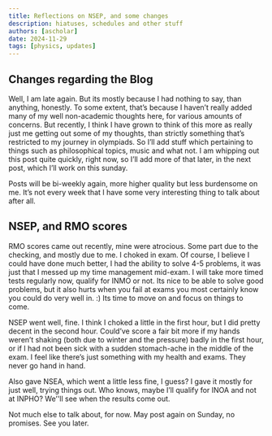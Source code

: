 ```yaml
---
title: Reflections on NSEP, and some changes
description: hiatuses, schedules and other stuff
authors: [ascholar]
date: 2024-11-29
tags: [physics, updates]
---
```

## Changes regarding the Blog

Well, I am late again. But its mostly because I had nothing to say, than anything, honestly. To some extent, that’s because I haven’t really added many of my well non-academic thoughts here, for various amounts of concerns. But recently, I think I have grown to think of this more as really just me getting out some of my thoughts, than strictly something that’s restricted to my journey in olympiads. So I’ll add stuff which pertaining to things such as philosophical topics, music and what not. I am whipping out this post quite quickly, right now, so I’ll add more of that later, in the next post, which I’ll work on this sunday.

Posts will be bi-weekly again, more higher quality but less burdensome on me. It’s not every week that I have some very interesting thing to talk about after all.

## NSEP, and RMO scores

RMO scores came out recently, mine were atrocious. Some part due to the checking, and mostly due to me. I choked in exam. Of course, I believe I could have done much better, I had the ability to solve 4-5 problems, it was just that I messed up my time management mid-exam. I will take more timed tests regularly now, qualify for INMO or not. Its nice to be able to solve good problems, but it also hurts when you fail at exams you most certainly know you could do very well in. :) Its time to move on and focus on things to come.

NSEP went well, fine. I think I choked a little in the first hour, but I did pretty decent in the second hour. Could’ve score a fair bit more if my hands weren’t shaking (both due to winter and the pressure) badly in the first hour, or if I had not been sick with a sudden stomach-ache in the middle of the exam. I feel like there’s just something with my health and exams. They never go hand in hand.

Also gave NSEA, which went a little less fine, I guess? I gave it mostly for just well, trying things out. Who knows, maybe I’ll qualify for INOA and not at INPHO? We’'ll see when the results come out.

Not much else to talk about, for now. May post again on Sunday, no promises. See you later. 
